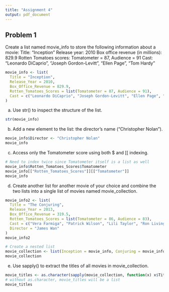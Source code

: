 ```yaml
---
title: "Assignment 4"
output: pdf_document
---
```


## Problem 1
Create a list named movie_info to store the following information about a movie:
  Title: "Inception"
  Release year: 2010
  Box office revenue (in millions): 829.9
  Rotten Tomatoes scores: Tomatometer = 87, Audience = 91
  Cast: "Leonardo DiCaprio", "Joseph Gordon-Levitt", "Ellen Page", "Tom Hardy"
```r
movie_info <- list(
  Title = "Inception",
  Release_Year = 2010,
  Box_Office_Revenue = 829.9,  
  Rotten_Tomatoes_Scores = list(Tomatometer = 87, Audience = 91),
  Cast = c("Leonardo DiCaprio", "Joseph Gordon-Levitt", "Ellen Page", "Tom Hardy")
)
```

a. Use str() to inspect the structure of the list.
```r
str(movie_info)
```

b. Add a new element to the list: the director's name ("Christopher Nolan").
```r
movie_info$Director <- "Christopher Nolan"
movie_info
```

c. Access only the Tomatometer score using both $ and [[ indexing.
```r
# Need to index twice since Tomatometer itself is a list as well
movie_info$Rotten_Tomatoes_Scores$Tomatometer
movie_info[["Rotten_Tomatoes_Scores"]][["Tomatometer"]]
movie_info
```

d. Create another list for another movie of your choice and combine the two lists 
into a single list of movies named movie_collection.
```r
movie_info2 <- list(
  Title = "The Conjuring",
  Release_Year = 2013,
  Box_Office_Revenue = 319.5,
  Rotten_Tomatoes_Scores = list(Tomatometer = 86, Audience = 83),
  Cast = c("Vera Farmiga", "Patrick Wilson", "Lili Taylor", "Ron Livingston"),
  Director = "James Wan"
)
movie_info2

# Create a nested list
movie_collection <- list(Inception = movie_info, Conjuring = movie_info2)
movie_collection
```

e. Use sapply() to extract the titles of all movies in movie_collection.
```r
movie_titles <- as.character(sapply(movie_collection, function(x) x$Title))
# without as.character, movie_titles will be a list
movie_titles
```
